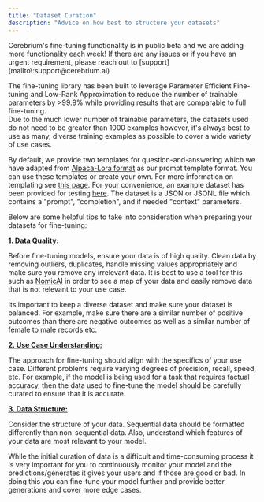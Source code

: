 ```yaml
---
title: "Dataset Curation"
description: "Advice on how best to structure your datasets"
---
```


<Note>
  Cerebrium's fine-tuning functionality is in public beta and we are adding
  more functionality each week! If there are any issues or if you have an urgent requirement, please reach
  out to [support](mailto\:support@cerebrium.ai) 
</Note>

The fine-tuning library has been built to leverage Parameter Efficient Fine-tuning and Low-Rank Approximation to reduce the number of trainable parameters by >99.9% while providing results that are comparable to full fine-tuning.  
Due to the much lower number of trainable parameters, the datasets used do not need to be greater than 1000 examples however, it's always best to use as many, diverse training examples as possible to cover a wide variety of use cases.

By default, we provide two templates for question-and-answering which we have adapted from [Alpaca-Lora format](https://github.com/TianyiPeng/alpaca-lora/tree/main/templates) as our prompt template format. You can use these templates or create your own. For more information on templating see [this page](/cerebrium/fine-tuning/language-models/custom-templates.mdx).
 For your convenience, an example dataset has been provided for testing [here](../data/training-dataset-example.json). The dataset is
a JSON or JSONL file which contains a "prompt", "completion", and if needed "context" parameters.

Below are some helpful tips to take into consideration when preparing your datasets for fine-tuning:

<b>
  <u>1. Data Quality:</u>
</b>

Before fine-tuning models, ensure your data is of high quality. Clean data by removing outliers, duplicates, handle missing values appropriately and make sure you remove any irrelevant data.
It is best to use a tool for this such as [NomicAI](https://home.nomic.ai/) in order to see a map of your data and easily remove data that is not relevant to your use case.

Its important to keep a diverse dataset and make sure your dataset is balanced. For example, make sure there are a similar number of positive outcomes than there
are negative outcomes as well as a similar number of female to male records etc.

<b>
  <u>2. Use Case Understanding: </u>
</b>

The approach for fine-tuning should align with the specifics of your use case. Different problems require varying degrees of precision, recall, speed, etc.
For example, if the model is being used for a task that requires factual accuracy, then the data used to fine-tune the model should be carefully curated to ensure that it is accurate.

<b>
  <u>3. Data Structure: </u>
</b>

Consider the structure of your data. Sequential data should be formatted differently than non-sequential data. Also, understand which features of your data are most relevant to your model.

While the initial curation of data is a difficult and time-consuming process it is very important for you to continuously monitor your model and the predictions/generates
it gives your users and if those are good or bad. In doing this you can fine-tune your model further and provide better generations and cover more edge cases.
